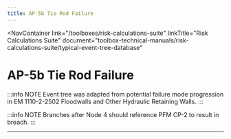 ```yaml
---
title: AP-5b Tie Rod Failure
---
```



<NavContainer
  link="/toolboxes/risk-calculations-suite"
  linkTitle="Risk Calculations Suite"
  document="toolbox-technical-manuals/risk-calculations-suite/typical-event-tree-database"
></NavContainer>

# AP-5b Tie Rod Failure

:::info NOTE
Event tree was adapted from potential failure mode progression in EM 1110-2-2502 Floodwalls and Other Hydraulic Retaining Walls.
:::

:::info NOTE
Branches after Node 4 should reference PFM CP-2 to result in breach.
:::

<EventTree base="ap-5b-tie-rod-failure" width="70%" />

---
